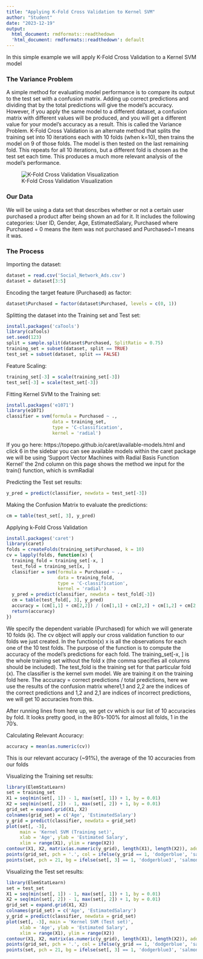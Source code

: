 ```yaml
---
title: "Applying K-Fold Cross Validation to Kernel SVM"
author: "Student"
date: "2023-12-19"
output:
  html_document: rmdformats::readthedown
  'html_document: rmdformats::readthedown': default
---
```

In this simple example we will apply K-Fold Cross Validation to a Kernel SVM model

### The Variance Problem
A simple method for evaluating model performance is to compare its output to the test set with a confusion matrix. Adding up correct predictions and dividing that by the total predictions will give the model's accuracy. However, if you apply the same model to a different dataset, a confusion matrix with different values will be produced, and you will get a different value for your model's accuracy as a result. This is called the Variance Problem. K-Fold Cross Validation is an alternate method that splits the training set into 10 iterations each with 10 folds (when k=10), then trains the model on 9 of those folds. The model is then tested on the last remaining fold. This repeats for all 10 iterations, but a different fold is chosen as the test set each time. This produces a much more relevant analysis of the model's performance.

![K-Fold Cross Validation Visualization](./assets/KFold.PNG)

### Our Data
We will be using a data set that describes whether or not a certain user purchased a product after being shown an ad for it. It includes the following categories: User ID, Gender, Age, EstimatedSalary, Purchased where Purchased = 0 means the item was not purchased and Purchased=1 means it was. 

### The Process
Importing the dataset:
```r
dataset = read.csv('Social_Network_Ads.csv')
dataset = dataset[3:5]
```

Encoding the target feature (Purchased) as factor:
```r
dataset$Purchased = factor(dataset$Purchased, levels = c(0, 1))
```

Splitting the dataset into the Training set and Test set:
```r
install.packages('caTools')
library(caTools)
set.seed(123)
split = sample.split(dataset$Purchased, SplitRatio = 0.75)
training_set = subset(dataset, split == TRUE)
test_set = subset(dataset, split == FALSE)
```

Feature Scaling:
```r
training_set[-3] = scale(training_set[-3])
test_set[-3] = scale(test_set[-3])
```

Fitting Kernel SVM to the Training set:
```r
install.packages('e1071')
library(e1071)
classifier = svm(formula = Purchased ~ .,
                 data = training_set,
                 type = 'C-classification',
                 kernel = 'radial')
```
If you go here: https://topepo.github.io/caret/available-models.html and click 6 in the sidebar you can see available models within the caret package we will be using 'Support Vector Machines with Radial Basis Function Kernel' the 2nd column on this page shows the method we input for the train() function, which is svmRadial

Predicting the Test set results:
```r
y_pred = predict(classifier, newdata = test_set[-3])
```

Making the Confusion Matrix to evaluate the predictions:
```r
cm = table(test_set[, 3], y_pred)
```

Applying k-Fold Cross Validation
```r
install.packages('caret')
library(caret)
folds = createFolds(training_set$Purchased, k = 10)
cv = lapply(folds, function(x) {
  training_fold = training_set[-x, ]
  test_fold = training_set[x, ]
  classifier = svm(formula = Purchased ~ .,
                   data = training_fold,
                   type = 'C-classification',
                   kernel = 'radial')
  y_pred = predict(classifier, newdata = test_fold[-3])
  cm = table(test_fold[, 3], y_pred)
  accuracy = (cm[1,1] + cm[2,2]) / (cm[1,1] + cm[2,2] + cm[1,2] + cm[2,1])
  return(accuracy)
})
```
We specify the dependent variable (Purchased) for which we will generate 10 folds (k). The cv object will apply our cross validation function to our folds we just created. In the function(x) x is all the observations for each one of the 10 test folds. The purpose of the function is to compute the accuracy of the model's predictions for each fold. The training_set[-x, ] is the whole training set without the fold x (the comma specifies all columns should be included). The test_fold is the training set for that particular fold (x). The classifier is the kernel svm model. We are training it on the training fold here. The accuracy = correct predictions / total predictions, here we use the results of the confusion matrix where1,1 and 2,2 are the indices of the correct predictions and 1,2 and 2,1 are indices of incorrect predictions, we will get 10 accuracies from this.


After running lines from here up, we get cv which is our list of 10 accuracies by fold.
It looks pretty good, in the 80's-100% for almost all folds, 1 in the 70's.

Calculating Relevant Accuracy:
```r
accuracy = mean(as.numeric(cv))
```
This is our relevant accuracy (~91%), the average of the 10 accuracies from our folds

Visualizing the Training set results:
```r
library(ElemStatLearn)
set = training_set
X1 = seq(min(set[, 1]) - 1, max(set[, 1]) + 1, by = 0.01)
X2 = seq(min(set[, 2]) - 1, max(set[, 2]) + 1, by = 0.01)
grid_set = expand.grid(X1, X2)
colnames(grid_set) = c('Age', 'EstimatedSalary')
y_grid = predict(classifier, newdata = grid_set)
plot(set[, -3],
     main = 'Kernel SVM (Training set)',
     xlab = 'Age', ylab = 'Estimated Salary',
     xlim = range(X1), ylim = range(X2))
contour(X1, X2, matrix(as.numeric(y_grid), length(X1), length(X2)), add = TRUE)
points(grid_set, pch = '.', col = ifelse(y_grid == 1, 'dodgerblue', 'salmon'))
points(set, pch = 21, bg = ifelse(set[, 3] == 1, 'dodgerblue3', 'salmon3'))
```

Visualizing the Test set results:
```r
library(ElemStatLearn)
set = test_set
X1 = seq(min(set[, 1]) - 1, max(set[, 1]) + 1, by = 0.01)
X2 = seq(min(set[, 2]) - 1, max(set[, 2]) + 1, by = 0.01)
grid_set = expand.grid(X1, X2)
colnames(grid_set) = c('Age', 'EstimatedSalary')
y_grid = predict(classifier, newdata = grid_set)
plot(set[, -3], main = 'Kernel SVM (Test set)',
     xlab = 'Age', ylab = 'Estimated Salary',
     xlim = range(X1), ylim = range(X2))
contour(X1, X2, matrix(as.numeric(y_grid), length(X1), length(X2)), add = TRUE)
points(grid_set, pch = '.', col = ifelse(y_grid == 1, 'dodgerblue', 'salmon'))
points(set, pch = 21, bg = ifelse(set[, 3] == 1, 'dodgerblue3', 'salmon3'))
```
